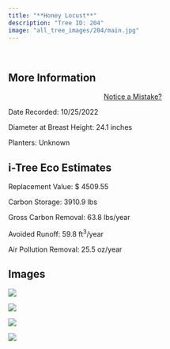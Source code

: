 ```yaml
---
title: "**Honey Locust**"
description: "Tree ID: 204"
image: "all_tree_images/204/main.jpg"
---
```


<br>

## **More Information**
::: column-margin
<center><a class="button" href="https://forms.gle/W6f5nwYxrM33hF4f7">Notice a Mistake?</a></center>
:::


Date Recorded:  10/25/2022

Diameter at Breast Height:  24.1  inches

Planters:  Unknown

## **i-Tree Eco Estimates**


 Replacement Value: $ 4509.55

 Carbon Storage:  3910.9  lbs

 Gross Carbon Removal:  63.8  lbs/year

 Avoided Runoff:  59.8  ft<sup>3</sup>/year

 Air Pollution Removal:  25.5  oz/year

## **Images**


 ![](all_tree_images/204/IMG_7110.jpg)

 ![](all_tree_images/204/IMG_7111.jpg)

 ![](all_tree_images/204/IMG_7112.jpg)

 ![](all_tree_images/204/main.jpg)

